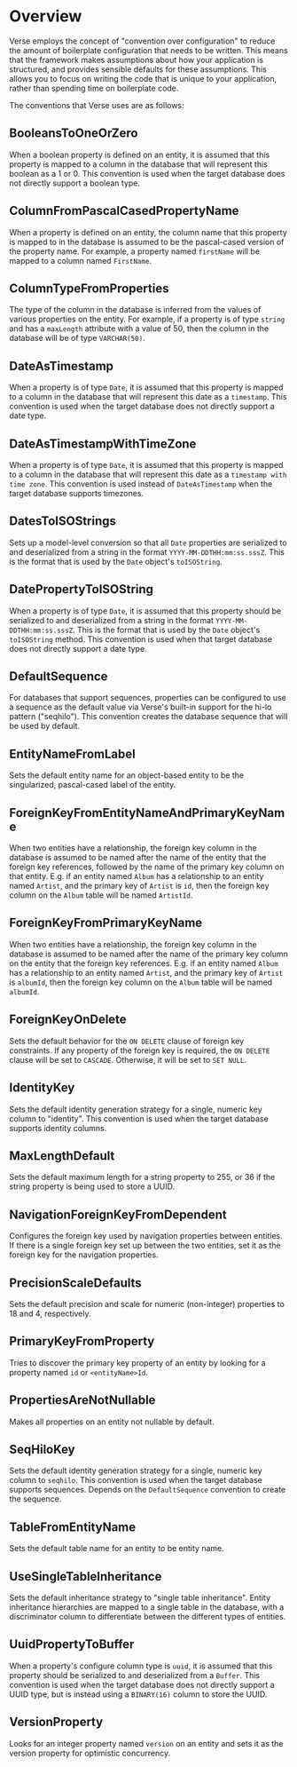 # Overview

Verse employs the concept of "convention over configuration" to reduce the amount of boilerplate configuration that needs
to be written. This means that the framework makes assumptions about how your application is structured, and provides
sensible defaults for these assumptions. This allows you to focus on writing the code that is unique to your application,
rather than spending time on boilerplate code.

The conventions that Verse uses are as follows:

## BooleansToOneOrZero

When a boolean property is defined on an entity, it is assumed that this property is mapped
to a column in the database that will represent this boolean as a 1 or 0. This convention is
used when the target database does not directly support a boolean type.

## ColumnFromPascalCasedPropertyName

When a property is defined on an entity, the column name that this property is mapped to in the database
is assumed to be the pascal-cased version of the property name. For example, a property named `firstName`
will be mapped to a column named `FirstName`.

## ColumnTypeFromProperties

The type of the column in the database is inferred from the values of various properties on the entity. For example,
if a property is of type `string` and has a `maxLength` attribute with a value of 50, then the column in the database
will be of type `VARCHAR(50)`.

## DateAsTimestamp

When a property is of type `Date`, it is assumed that this property is mapped to a column in the database that
will represent this date as a `timestamp`. This convention is used when the target database does not directly support
a date type.

## DateAsTimestampWithTimeZone

When a property is of type `Date`, it is assumed that this property is mapped to a column in the database that
will represent this date as a `timestamp with time zone`. This convention is used instead of `DateAsTimestamp` when
the target database supports timezones.

## DatesToISOStrings

Sets up a model-level conversion so that all `Date` properties are serialized to and deserialized from
a string in the format `YYYY-MM-DDTHH:mm:ss.sssZ`. This is the format that is used by the `Date` object's `toISOString`.

## DatePropertyToISOString

When a property is of type `Date`, it is assumed that this property should be serialized to and deserialized from
a string in the format `YYYY-MM-DDTHH:mm:ss.sssZ`. This is the format that is used by the `Date` object's `toISOString`
method. This convention is used when that target database does not directly support a date type.

## DefaultSequence

For databases that support sequences, properties can be configured to use a sequence as the default value via
Verse's built-in support for the hi-lo pattern ("seqhilo"). This convention creates the database sequence that
will be used by default.

## EntityNameFromLabel

Sets the default entity name for an object-based entity to be the singularized, pascal-cased label of the entity.

## ForeignKeyFromEntityNameAndPrimaryKeyName

When two entities have a relationship, the foreign key column in the database is assumed to be named after the
name of the entity that the foreign key references, followed by the name of the primary key column on that entity.
E.g. if an entity named `Album` has a relationship to an entity named `Artist`, and the primary key of `Artist`
is `id`, then the foreign key column on the `Album` table will be named `ArtistId`.

## ForeignKeyFromPrimaryKeyName

When two entities have a relationship, the foreign key column in the database is assumed to be named after the
name of the primary key column on the entity that the foreign key references. E.g. if an entity named `Album`
has a relationship to an entity named `Artist`, and the primary key of `Artist` is `albumId`, then the foreign key
column on the `Album` table will be named `albumId`.

## ForeignKeyOnDelete

Sets the default behavior for the `ON DELETE` clause of foreign key constraints. If any property of the foreign key
is required, the `ON DELETE` clause will be set to `CASCADE`. Otherwise, it will be set to `SET NULL`.

## IdentityKey

Sets the default identity generation strategy for a single, numeric key column to "identity". This convention is used
when the target database supports identity columns.

## MaxLengthDefault

Sets the default maximum length for a string property to 255, or 36 if the string property is being used to
store a UUID.

## NavigationForeignKeyFromDependent

Configures the foreign key used by navigation properties between entities. If there is a single foreign key set up
between the two entities, set it as the foreign key for the navigation properties.

## PrecisionScaleDefaults

Sets the default precision and scale for numeric (non-integer) properties to 18 and 4, respectively.

## PrimaryKeyFromProperty

Tries to discover the primary key property of an entity by looking for a property named `id` or `<entityName>Id`.

## PropertiesAreNotNullable

Makes all properties on an entity not nullable by default.

## SeqHiloKey

Sets the default identity generation strategy for a single, numeric key column to `seqhilo`. This convention is used
when the target database supports sequences. Depends on the `DefaultSequence` convention to create the sequence.

## TableFromEntityName

Sets the default table name for an entity to be entity name.

## UseSingleTableInheritance

Sets the default inheritance strategy to "single table inheritance". Entity inheritance hierarchies are mapped
to a single table in the database, with a discriminator column to differentiate between the different types of entities.

## UuidPropertyToBuffer

When a property's configure column type is `uuid`, it is assumed that this property should be serialized
to and deserialized from a `Buffer`. This convention is used when the target database does not directly
support a UUID type, but is instead using a `BINARY(16)` column to store the UUID.

## VersionProperty

Looks for an integer property named `version` on an entity and sets it as the version property for
optimistic concurrency.

